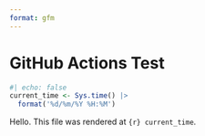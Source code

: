 ```yaml
---
format: gfm
---
```


# GitHub Actions Test

```r
#| echo: false
current_time <- Sys.time() |> 
  format('%d/%m/%Y %H:%M')
```


Hello. This file was rendered at `{r} current_time`.
